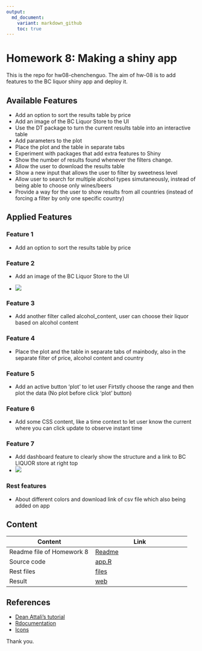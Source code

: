 ```yaml
---
output:
  md_document:
    variant: markdown_github
    toc: true
---
```


# Homework 8: Making a shiny app
This is the repo for hw08-chenchenguo.
The aim of hw-08 is to add features to the BC liquor shiny app and deploy it.

##  Available Features 

   * Add an option to sort the results table by price
   * Add an image of the BC Liquor Store to the UI
   * Use the DT package to turn the current results table into an interactive table
   * Add parameters to the plot
   * Place the plot and the table in separate tabs
   * Experiment with packages that add extra features to Shiny
   * Show the number of results found whenever the filters change.
   * Allow the user to download the results table
   * Show a new input that allows the user to filter by sweetness level
   * Allow user to search for multiple alcohol types simutaneously, instead of being able to choose only wines/beers
   * Provide a way for the user to show results from all countries (instead of forcing a filter by only one specific country)
  
## Applied Features

### Feature 1
  * Add an option to sort the results table by price
  
### Feature 2
  * Add an image of the BC Liquor Store to the UI
  
  * ![](./bcl/www/logo.gif)
  
### Feature 3
  * Add another filter called alcohol_content, user can choose their liquor based on alcohol content
  
### Feature 4
  * Place the plot and the table in separate tabs of mainbody, also in the separate filter of price, alcohol content and country

### Feature 5
  * Add an active button 'plot' to let user Firtstly choose the range and then plot the data (No plot before click 'plot' button)

### Feature 6
  * Add some CSS content, like a time context to let user know the current where you can click update to observe instant time
  
### Feature 7
  * Add dashboard feature to clearly show the structure and a link to BC LIQUOR store at right top
  * ![](./bcl/www/BCLPIC.jpg)

### Rest features 
  * About different colors and download link of csv file which also being added on app


## Content

|Content | Link  |
|--------|---------|
|Readme file of Homework 8 | [Readme](https://github.com/STAT545-UBC-students/hw08-chenchenguo/blob/master/README.md)|
|Source code | [app.R](https://github.com/STAT545-UBC-students/hw08-chenchenguo/blob/master/bcl/app.R)|
|Rest files | [files](https://github.com/STAT545-UBC-students/hw08-chenchenguo/tree/master/bcl)|
|Result|[web](https://chenchenguo.shinyapps.io/BCL_LIQUOR/)|
## References
- [Dean Attali's tutorial](http://deanattali.com/blog/building-shiny-apps-tutorial/)
- [Rdocumentation](https://www.rdocumentation.org/)
- [Icons](http://fontawesome.io/icons/)

Thank you.